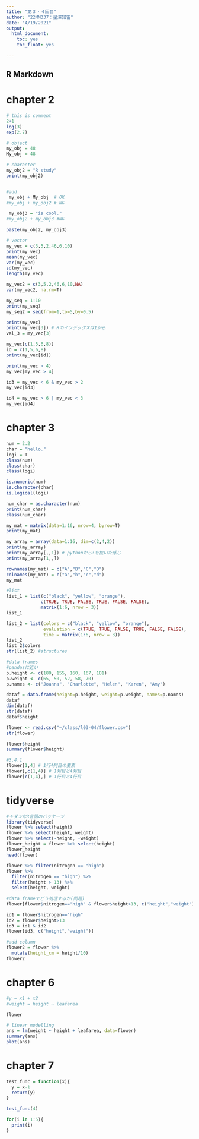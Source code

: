 ```yaml
---
title: "第３・４回目"
author: "22MM337：星澤知宙"
date: "4/19/2021"
output:
  html_document:
    toc: yes
    toc_float: yes
    
---
```



## R Markdown

# chapter 2
```r
# this is comment
2+1
log(3)
exp(2.7)
```

```r
# object
my_obj = 48
My_obj = 48

# character
my_obj2 = "R study"
print(my_obj2)


#add
 my_obj + My_obj  # OK
#my_obj + my_obj2 # NG

 my_obj3 = "is cool."
#my_obj2 + my_obj3 #NG

paste(my_obj2, my_obj3)
```

```r
# vector
my_vec = c(3,5,2,46,6,10)
print(my_vec)
mean(my_vec)
var(my_vec)
sd(my_vec)
length(my_vec)

my_vec2 = c(3,5,2,46,6,10,NA)
var(my_vec2, na.rm=T)

my_seq = 1:10
print(my_seq)
my_seq2 = seq(from=1,to=5,by=0.5)
```

```r
print(my_vec)
print(my_vec[3]) # Rのインデックスは1から
val_3 = my_vec[3]

my_vec[c(1,5,6,8)]
id = c(1,5,6,8)
print(my_vec[id])

print(my_vec > 4)
my_vec[my_vec > 4]

id3 = my_vec < 6 & my_vec > 2
my_vec[id3]

id4 = my_vec > 6 | my_vec < 3
my_vec[id4]
```

# chapter 3
```r
num = 2.2
char = "hello."
logi = T
class(num)
class(char)
class(logi)

is.numeric(num)
is.character(char)
is.logical(logi)

num_char = as.character(num)
print(num_char)
class(num_char)
```

```r
my_mat = matrix(data=1:16, nrow=4, byrow=T)
print(my_mat)

my_array = array(data=1:16, dim=c(2,4,2))
print(my_array)
print(my_array[,,1]) # pythonから:を抜いた感じ
print(my_array[1,,])

rownames(my_mat) = c("A","B","C","D")
colnames(my_mat) = c("a","b","c","d")
my_mat

#list
list_1 = list(c("black", "yellow", "orange"),
             c(TRUE, TRUE, FALSE, TRUE, FALSE, FALSE),
             matrix(1:6, nrow = 3)) 
list_1

list_2 = list(colors = c("black", "yellow", "orange"),
              evaluation = c(TRUE, TRUE, FALSE, TRUE, FALSE, FALSE),
              time = matrix(1:6, nrow = 3))
list_2
list_2$colors
str(list_2) #structures

#data frames
#pandasに近い
p.height <- c(180, 155, 160, 167, 181)
p.weight <- c(65, 50, 52, 58, 70)
p.names <- c("Joanna", "Charlotte", "Helen", "Karen", "Amy")

dataf = data.frame(height=p.height, weight=p.weight, names=p.names)
dataf
dim(dataf)
str(dataf)
dataf$height
```

```r
flower <- read.csv("~/class/l03-04/flower.csv")
str(flower)
```

```r
flower$height
summary(flower$height)

#3.4.1
flower[1,4] # 1行4列目の要素
flower[,c(1,4)] # 1列目と4列目
flower[c(1,4),] # 1行目と4行目
```

# tidyverse
```r
#モダンなR言語のパッケージ
library(tidyverse)
flower %>% select(height)
flower %>% select(height, weight)
flower %>% select(-height, -weight)
flower_height = flower %>% select(height)
flower_height
head(flower)

flower %>% filter(nitrogen == "high")
flower %>%
  filter(nitrogen == "high") %>%
  filter(height > 13) %>%
  select(height, weight)

#data frameでどう処理するか(問題)
flower[flower$nitrogen=="high" & flower$height>13, c("height","weight")]

id1 = flower$nitrogen=="high"
id2 = flower$height>13
id3 = id1 & id2
flower[id3, c("height","weight")]

#add column
flower2 = flower %>%
  mutate(height_cm = height/10)
flower2
```

# chapter 6
```r
#y ~ x1 + x2
#weight = height ~ leafarea

flower

# linear modelling
ans = lm(weight ~ height + leafarea, data=flower)
summary(ans)
plot(ans)
```

# chapter 7
```r
test_func = function(x){
  y = x-1
  return(y)
}

test_func(4)

for(i in 1:5){
  print(i)
}
```
